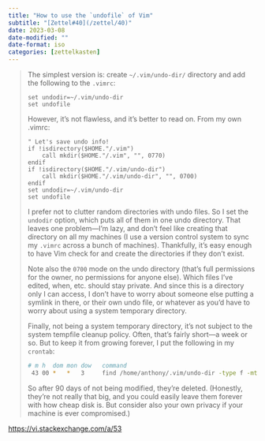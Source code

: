 ```yaml
---
title: "How to use the `undofile` of Vim"
subtitle: "[Zettel#40](/zettel/40)"
date: 2023-03-08
date-modified: ""
date-format: iso
categories: [zettelkasten]
---
```

> The simplest version is: create `~/.vim/undo-dir/` directory and add the following to the `.vimrc`: 
> 
> ```vim
> set undodir=~/.vim/undo-dir
> set undofile
> ```
> 
> However, it's not flawless, and it's better to read on. From my own .vimrc:
> 
> ```vim
> " Let's save undo info!
> if !isdirectory($HOME."/.vim")
>     call mkdir($HOME."/.vim", "", 0770)
> endif
> if !isdirectory($HOME."/.vim/undo-dir")
>     call mkdir($HOME."/.vim/undo-dir", "", 0700)
> endif
> set undodir=~/.vim/undo-dir
> set undofile
> ```
> 
> I prefer not to clutter random directories with undo files. So I set the `undodir` option, which puts all of them in one undo directory. That leaves one problem—I'm lazy, and don't feel like creating that directory on all my machines (I use a version control system to sync my `.vimrc` across a bunch of machines). Thankfully, it's easy enough to have Vim check for and create the directories if they don't exist.
> 
> Note also the `0700` mode on the undo directory (that's full permissions for the owner, no permissions for anyone else). Which files I've edited, when, etc. should stay private. And since this is a directory only I can access, I don't have to worry about someone else putting a symlink in there, or their own undo file, or whatever as you'd have to worry about using a system temporary directory.
> 
> Finally, not being a system temporary directory, it's not subject to the system tempfile cleanup policy. Often, that's fairly short—a week or so. But to keep it from growing forever, I put the following in my `crontab`: 
> 
> ```bash
> # m h  dom mon dow   command
>  43 00 *   *   3     find /home/anthony/.vim/undo-dir -type f -mtime +90 -delete
> ```
> 
> So after 90 days of not being modified, they're deleted. (Honestly, they're not really that big, and you could easily leave them forever with how cheap disk is. But consider also your own privacy if your machine is ever compromised.)

<https://vi.stackexchange.com/a/53>
